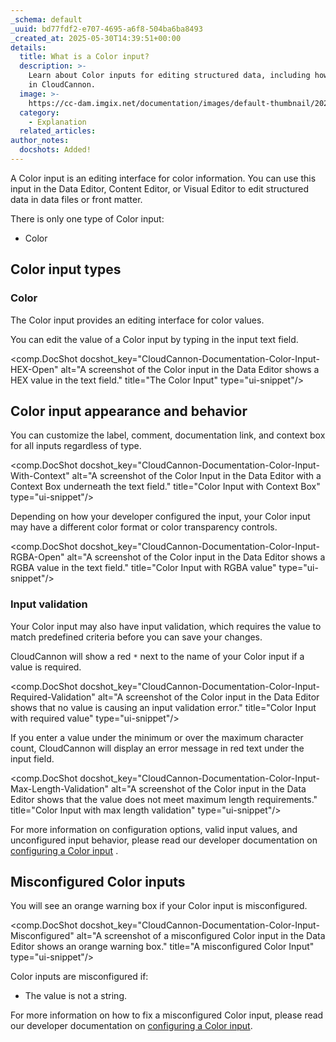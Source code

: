 ```yaml
---
_schema: default
_uuid: bd77fdf2-e707-4695-a6f8-504ba6ba8493
_created_at: 2025-05-30T14:39:51+00:00
details:
  title: What is a Color input?
  description: >-
    Learn about Color inputs for editing structured data, including how they work
    in CloudCannon.
  image: >-
    https://cc-dam.imgix.net/documentation/images/default-thumbnail/2023-Q4/CloudCannon-Documentation-Thumbnail.png
  category:
    - Explanation
  related_articles:
author_notes:
  docshots: Added!
---
```

A Color input is an editing interface for color information. You can use this input in the Data Editor, Content Editor, or Visual Editor to edit structured data in data files or front matter.

There is only one type of Color input:

* Color

## Color input types

### Color

The Color input provides an editing interface for color values.

You can edit the value of a Color input by typing in the input text field.

<comp.DocShot docshot_key="CloudCannon-Documentation-Color-Input-HEX-Open" alt="A screenshot of the Color input in the Data Editor shows a HEX value in the text field." title="The Color Input" type="ui-snippet"/>

## Color input appearance and behavior

You can customize the label, comment, documentation link, and context box for all inputs regardless of type.

<comp.DocShot docshot_key="CloudCannon-Documentation-Color-Input-With-Context" alt="A screenshot of the Color Input in the Data Editor with a Context Box underneath the text field." title="Color Input with Context Box" type="ui-snippet"/>

Depending on how your developer configured the input, your Color input may have a different color format or color transparency controls.

<comp.DocShot docshot_key="CloudCannon-Documentation-Color-Input-RGBA-Open" alt="A screenshot of the Color input in the Data Editor shows a RGBA value in the text field." title="Color Input with RGBA value" type="ui-snippet"/>

### Input validation

Your Color input may also have input validation, which requires the value to match predefined criteria before you can save your changes.

CloudCannon will show a red `*` next to the name of your Color input if a value is required.

<comp.DocShot docshot_key="CloudCannon-Documentation-Color-Input-Required-Validation" alt="A screenshot of the Color input in the Data Editor shows that no value is causing an input validation error." title="Color Input with required value" type="ui-snippet"/>

If you enter a value under the minimum or over the maximum character count, CloudCannon will display an error message in red text under the input field.

<comp.DocShot docshot_key="CloudCannon-Documentation-Color-Input-Max-Length-Validation" alt="A screenshot of the Color input in the Data Editor shows that the value does not meet maximum length requirements." title="Color Input with max length validation" type="ui-snippet"/>

For more information on configuration options, valid input values, and unconfigured input behavior, please read our developer documentation on [configuring a Color input](/documentation/articles/configure-a-color-input/) .

## Misconfigured Color inputs

You will see an orange warning box if your Color input is misconfigured.

<comp.DocShot docshot_key="CloudCannon-Documentation-Color-Input-Misconfigured" alt="A screenshot of a misconfigured Color input in the Data Editor shows an orange warning box." title="A misconfigured Color Input" type="ui-snippet"/>

Color inputs are misconfigured if:

* The value is not a string.

For more information on how to fix a misconfigured Color input, please read our developer documentation on [configuring a Color input](/documentation/articles/configure-a-color-input/).